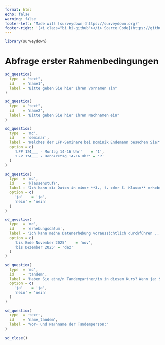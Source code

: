 ---
format: html
echo: false
warning: false
footer-left: "Made with [surveydown](https://surveydown.org)"
footer-right: '[<i class="bi bi-github"></i> Source Code](https://github.com/surveydown-dev/templates)'
---

```{r}
library(surveydown)
```

::: {.sd_page id=welcome}

# Abfrage erster Rahmenbedingungen



```{r}
sd_question(
  type  = "text",
  id    = "name1",
  label = "Bitte geben Sie hier Ihren Vornamen ein"
)
```

```{r}
sd_question(
  type  = "text",
  id    = "name2",
  label = "Bitte geben Sie hier Ihren Nachnamen ein"
)
```

```{r}
sd_question(
  type  = 'mc',
  id    = 'seminar',
  label = "Welches der LFP-Seminare bei Dominik Endemann besuchen Sie?",
  option = c(
    'LFP 124___ - Montag 14-16 Uhr'    = '1',
    'LFP 124___ - Donnerstag 14-16 Uhr' = '2'
  )
)
```

```{r}
sd_question(
  type  = 'mc',
  id    = 'klassenstufe',
  label = "Ich kann die Daten in einer **3., 4. oder 5. Klasse** erheben",
  option = c(
    'ja'    = 'ja',
    'nein' = 'nein'
  )
)
```

```{r}
sd_question(
  type  = 'mc',
  id    = 'erhebungsdatum',
  label = "Ich kann meine Datenerhebung voraussichtlich durchführen ...",
  option = c(
    'bis Ende November 2025'    = 'nov',
    'bis Dezember 2025' = 'dez'
  )
)
```

```{r}
sd_question(
  type  = 'mc',
  id    = 'tandem',
  label = "Haben Sie eine/n Tandempartner/in in diesem Kurs? Wenn ja: Schreiben Sie den Vor- und Nachnamen in das nächste Antwortfeld.",
  option = c(
    'ja'    = 'ja',
    'nein' = 'nein'
  )
)
```

```{r}
sd_question(
  type  = "text",
  id    = "name_tandem",
  label = "Vor- und Nachname der Tandemperson:"
)
```


```{r}
sd_close()
```
:::
